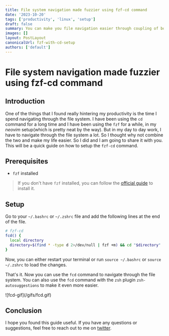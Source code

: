 ```yaml
---
title: File system navigation made fuzzier using fzf-cd command
date: '2023-10-20'
tags: ['productivity', 'linux', 'setup']
draft: false
summary: You can make you file navigation easier through coupling of both cd and fzf
images: []
layout: PostLayout
canonicalUrl: fzf-with-cd-setup
authors: ['default']
---
```


# File system navigation made fuzzier using fzf-cd command

## Introduction

One of the things that I found really hintering my productivity is the time I spend navigating through the file system. I have been using the `cd` command for a long time and I have been using the `fzf` for a while, in my _neovim_ setup(which is pretty neat by the way). But in my day to day work, I have to navigate through the file system a lot. So I thought why not combine the two and make my life easier. So I did and I am going to share it with you. This will be a quick guide on how to setup the `fzf-cd` command.

## Prerequisites

- `fzf` installed

> If you don't have `fzf` installed, you can follow the [official guide](https://github.com/junegunn/fzf) to install it.

## Setup

Go to your `~/.bashrc` or `~/.zshrc` file and add the following lines at the end of the file.

```bash
# fzf-cd
fcd() {
  local directory
  directory=$(find * -type d 2>/dev/null | fzf +m) && cd "$directory"
}
```

Now, you can either restart your terminal or run `source ~/.bashrc` or `source ~/.zshrc` to load the changes.

That's it. Now you can use the `fcd` command to navigate through the file system. You can also use the `fcd` command with the `zsh` plugin `zsh-autosuggestions` to make it even more easier.

<div className="flex justify-center">![fcd-gif](/gifs/fcd.gif)</div>

## Conclusion

I hope you found this guide useful. If you have any questions or suggestions, feel free to reach out to me on [twitter](https://twitter.com/Ananthan2k).
